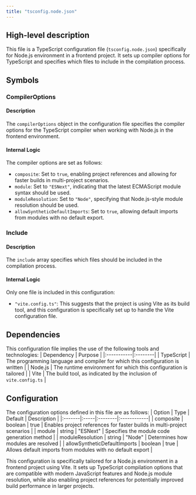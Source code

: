 ```yaml
---
title: "tsconfig.node.json"
---
```


## High-level description
This file is a TypeScript configuration file (`tsconfig.node.json`) specifically for Node.js environment in a frontend project. It sets up compiler options for TypeScript and specifies which files to include in the compilation process.

## Symbols

### CompilerOptions
#### Description
The `compilerOptions` object in the configuration file specifies the compiler options for the TypeScript compiler when working with Node.js in the frontend environment.

#### Internal Logic
The compiler options are set as follows:
- `composite`: Set to `true`, enabling project references and allowing for faster builds in multi-project scenarios.
- `module`: Set to `"ESNext"`, indicating that the latest ECMAScript module syntax should be used.
- `moduleResolution`: Set to `"Node"`, specifying that Node.js-style module resolution should be used.
- `allowSyntheticDefaultImports`: Set to `true`, allowing default imports from modules with no default export.

### Include
#### Description
The `include` array specifies which files should be included in the compilation process.

#### Internal Logic
Only one file is included in this configuration:
- `"vite.config.ts"`: This suggests that the project is using Vite as its build tool, and this configuration is specifically set up to handle the Vite configuration file.

## Dependencies
This configuration file implies the use of the following tools and technologies:
| Dependency | Purpose |
|:-----------|:--------|
| TypeScript | The programming language and compiler for which this configuration is written |
| Node.js | The runtime environment for which this configuration is tailored |
| Vite | The build tool, as indicated by the inclusion of `vite.config.ts` |

## Configuration
The configuration options defined in this file are as follows:
| Option | Type | Default | Description |
|:-------|:-----|:--------|:------------|
| composite | boolean | true | Enables project references for faster builds in multi-project scenarios |
| module | string | "ESNext" | Specifies the module code generation method |
| moduleResolution | string | "Node" | Determines how modules are resolved |
| allowSyntheticDefaultImports | boolean | true | Allows default imports from modules with no default export |

This configuration is specifically tailored for a Node.js environment in a frontend project using Vite. It sets up TypeScript compilation options that are compatible with modern JavaScript features and Node.js module resolution, while also enabling project references for potentially improved build performance in larger projects.